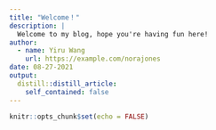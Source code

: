 ```yaml
---
title: "Welcome！"
description: |
  Welcome to my blog, hope you're having fun here!
author:
  - name: Yiru Wang 
    url: https://example.com/norajones
date: 08-27-2021
output:
  distill::distill_article:
    self_contained: false
---
```


```r
knitr::opts_chunk$set(echo = FALSE)
```


